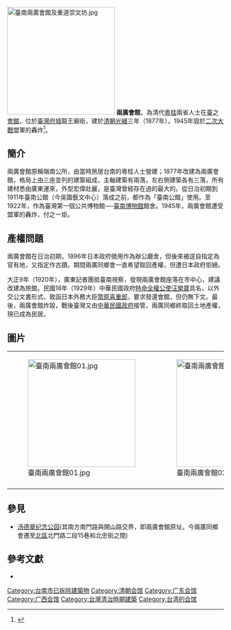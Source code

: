 [[File:臺南兩廣會館及重道崇文坊.jpg|250px]]
'''兩廣會館'''，為清代[[广东省|粵]][[廣西省_(清朝)|桂]]兩省人士在[[臺|臺]]之[[會館|會館]]，位於[[臺灣府城|臺灣府城]]龍王廟街，建於[[清朝|清朝]][[光緒|光緒]]三年（1877年），1945年毀於[[二次大戰|二次大戰]]盟軍的轟炸<ref name="消失的博物館記憶">{{cite book|title=消失的博物館記憶|author=陳其南、王尊賢|year=2010|publisher=雅凱電腦語音|isbn=9789860217582}}</ref>。

== 簡介 ==
兩廣會館原稱嶺南公所，由當時旅居台南的粵桂人士營建；1877年改建為兩廣會館，格局上由三座並列的建築組成，主軸建築有兩落，左右側建築各有三落，所有建材悉由廣東運來，外型宏偉壯麗，是臺灣曾經存在過的最大的{{tsl|yue|嶺南建築|粵式建築}}{{R|陳嘉文}}。從日治初期到1911年臺南公館（今吳園藝文中心）落成之前，都作為「臺南公館」使用。至1922年，作為臺灣第一個公共博物館──[[臺南州立教育博物館|臺南博物館]]館舍。1945年，兩廣會館遭受盟軍的轟炸，付之一炬。

== 產權問題 ==
兩廣會館在日治初期，1896年日本政府徵用作為辦公廳舍，但後來被逕自指定為官有地，又指定作古蹟。期間兩廣同鄉會一直希望取回產權，但遭日本政府拒絕。

大正9年（1920年），廣東記者團抵臺南視察，發現兩廣會館座落在市中心，建議改建為旅館。民國18年（1929年）中華民國政府[[中国驻日本大使列表|特命全權公使]][[汪榮寶|汪榮寶]]具名，以外交公文書形式，致函日本外務大臣[[幣原喜重郎|幣原喜重郎]]，要求發還會館，但仍無下文。最後，兩廣會館炸毀，戰後臺灣又由[[中華民國政府|中華民國政府]]接管，兩廣同鄉終取回土地產權，現已成為民居。{{R|陳其南}}{{Portal box|台南|建築|歷史}}

== 圖片 ==
{|class=wikitable
|-
|[[File:臺南兩廣會館01.jpg|250px]]||[[File:臺南兩廣會館02.jpg|250px]]
|-
|}
== 參見 ==
* [[汤德章纪念公园|汤德章纪念公园]](其南方南門路與開山路交界，即兩廣會館原址，今兩廣同鄉會遷至[[北区_(台南市)|北區]]北門路二段15巷和北忠街之間)

==參考文獻==
{{reflist|refs=

<ref name="陳嘉文">{{cite web|author=陳嘉文|title=臺灣建築史網站，會館、石坊建築|url=http://www.dm.ncyu.edu.tw/content/con05/con05-07-1.htm|accessdate=2010年7月3日|archive-date=2015年9月23日|archive-url=https://web.archive.org/web/20150923215424/http://www.dm.ncyu.edu.tw/content/con05/con05-07-1.htm|dead-url=yes}}</ref>

<ref name="陳其南">{{cite book |author= 陳其南|coauthors=王尊賢 |title=消失博物館記憶 早期臺灣的博物館歷史 |year=2009 |publisher=國立臺灣博物館 |location=臺北 |isbn=9789860217582 }}</ref>
}}
{{refbegin}}
* {{cite web|author=|title=台南兩廣會館位於臺灣府城龍王廟街 - 姜朝鳳宗族|url=https://nicecasio.pixnet.net/blog/post/394783403|access-date=2021-09-27|archive-date=2021-09-27|archive-url=https://web.archive.org/web/20210927092224/https://nicecasio.pixnet.net/blog/post/394783403}}

[[Category:台南市已拆除建築物|Category:台南市已拆除建築物]]
[[Category:清朝会馆|Category:清朝会馆]]
[[Category:广东会馆|Category:广东会馆]]
[[Category:广西会馆|Category:广西会馆]]
[[Category:台灣清治時期建築|Category:台灣清治時期建築]]
[[Category:台湾的会馆|Category:台湾的会馆]]
